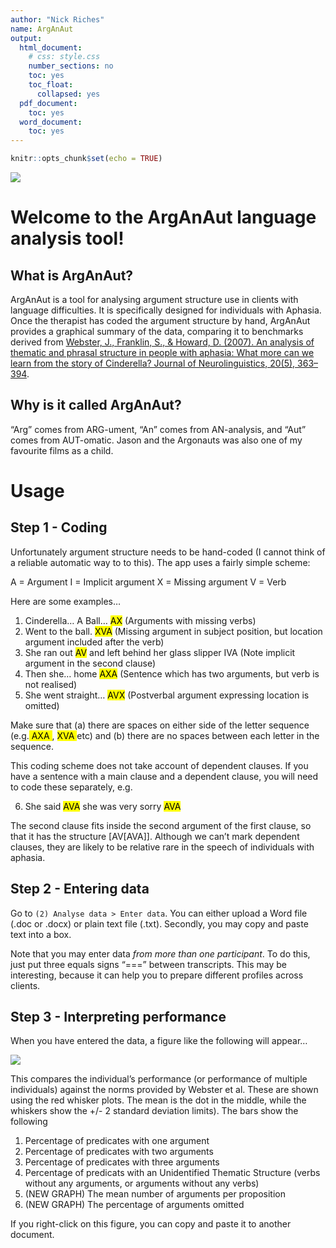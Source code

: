 ```yaml
---
author: "Nick Riches"
name: ArgAnAut
output:
  html_document:
    # css: style.css
    number_sections: no
    toc: yes
    toc_float:
      collapsed: yes
  pdf_document:
    toc: yes
  word_document:
    toc: yes
---
```

        
```r
knitr::opts_chunk$set(echo = TRUE)
```

![](arganaut.png)
        
# Welcome to the ArgAnAut language analysis tool!

## What is ArgAnAut?

ArgAnAut is a tool for analysing argument structure use in clients with language difficulties. It is specifically designed for individuals with Aphasia. Once the therapist has coded the argument structure by hand, ArgAnAut provides a graphical summary of the data, comparing it to benchmarks derived from [Webster, J., Franklin, S., & Howard, D. (2007). An analysis of thematic and phrasal structure in people with aphasia: What more can we learn from the story of Cinderella? Journal of Neurolinguistics, 20(5), 363–394
](https://doi.org/10.1016/j.jneuroling.2007.02.002). 

## Why is it called ArgAnAut?

"Arg" comes from ARG-ument, "An" comes from AN-analysis, and "Aut" comes from AUT-omatic. Jason and the Argonauts was also one of my favourite films as a child.

# Usage

## Step 1 - Coding

Unfortunately argument structure needs to be hand-coded (I cannot think of a reliable automatic way to to this). The app uses a fairly simple scheme:

A = Argument
I = Implicit argument
X = Missing argument
V = Verb

Here are some examples...

1. Cinderella... A Ball... <mark>AX</mark> (Arguments with missing verbs)
2. Went to the ball. <mark>XVA</mark> (Missing argument in subject position, but location argument included after the verb)
3. She ran out <mark>AV</mark> and left behind her glass slipper IVA (Note implicit argument in the second clause)
4. Then she... home <mark>AXA</mark> (Sentence which has two arguments, but verb is not realised)
5. She went straight... <mark>AVX</mark> (Postverbal argument expressing location is omitted)

Make sure that (a) there are spaces on either side of the letter sequence (e.g.<mark> AXA </mark>, <mark> XVA </mark> etc) and (b) there are no spaces between each letter in the sequence.

This coding scheme does not take account of dependent clauses. If you have a sentence with a main clause and a dependent clause, you will need to code these separately, e.g.

6. She said <mark>AVA</mark> she was very sorry <mark>AVA</mark>

The second clause fits inside the second argument of the first clause, so that it has the structure [AV[AVA]]. Although we can't mark dependent clauses, they are likely to be relative rare in the speech of individuals with aphasia.

## Step 2 - Entering data

Go to `(2) Analyse data > Enter data`. You can either upload a Word file (.doc or .docx) or plain text file (.txt). Secondly, you may copy and paste text into a box.

Note that you may enter data *from more than one participant*. To do this, just put three equals signs "===" between transcripts. This may be interesting, because it can help you to prepare different profiles across clients.

## Step 3 - Interpreting performance

When you have entered the data, a figure like the following will appear...


![](graph.png)


This compares the individual's performance (or performance of multiple individuals) against the norms provided by Webster et al. These are shown using the red whisker plots. The mean is the dot in the middle, while the whiskers show the +/- 2 standard deviation limits). The bars show the following

(1) Percentage of predicates with one argument
(2) Percentage of predicates with two arguments
(3) Percentage of predicates with three arguments
(4) Percentage of predicats with an Unidentified Thematic Structure (verbs without any arguments, or arguments without any verbs)
(5) (NEW GRAPH) The mean number of arguments per proposition
(6) (NEW GRAPH) The percentage of arguments omitted

If you right-click on this figure, you can copy and paste it to another document.


